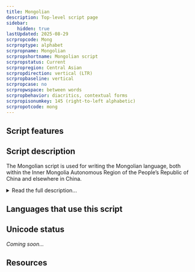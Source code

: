 ```yaml
---
title: Mongolian
description: Top-level script page
sidebar:
    hidden: true
lastUpdated: 2025-08-29
scrpropcode: Mong
scrproptype: alphabet
scrpropname: Mongolian
scrpropshortname: Mongolian script
scrpropstatus: Current
scrpropregion: Central Asian
scrpropdirection: vertical (LTR)
scrpropbaseline: vertical
scrpropcase: no
scrpropwspace: between words
scrpropbehavior: diacritics, contextual forms
scrpropisonumkey: 145 (right-to-left alphabetic)
scrpropotcode: mong
---
```



## Script features

<ScriptInfo />

## Script description

The Mongolian script is used for writing the Mongolian language, both within the Inner Mongolia Autonomous Region of the People’s Republic of China and elsewhere in China.

<details>
<summary>Read the full description...</summary>In the Mongolian People's Republic (Outer Mongolia), the traditional script was replaced by a Cyrillic orthography since the early 1940s, but revived in the 1990s, so that both scripts are now used in tandem.

Mongolian writing was derived from the Uighur script, a descendent of Sogdian Aramaic, during the reign of Genghis Khan in the 13th century. The script is written in vertical columns running from left to right. Some modern texts write horizontally from left to right; in these cases each letter is also rotated 90° to retain its original orientation with respect to the orientation of the line of text.

There are 8 vowel and 27 consonant letters in the script. Each letter has three letter forms for use in initial, medial, and final position in a word (with some exceptions; some letters can only be used in two positions so only have two forms). Some letters also have variant forms which can be used if the writer deems it more aesthetically desirable in the context of the surrounding letters.

Script-specific punctuation marks are used, including a full stop, a comma, and two symbols to mark the beginning and end of a passage. A set of digits from 0-9, derived from the Tibetan digits, is used.

There are four other scripts which are derived from and closely related to Mongolian. These are the Galik, Todo (or "clear script"), Manchu and Sibe scripts.
</details>

## Languages that use this script

<WsList script='Mong' wsMax='5' />

## Unicode status

_Coming soon..._

## Resources

<ScriptResources detailSummary='seemore' />

